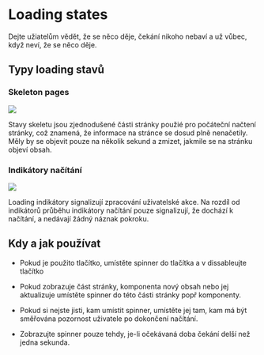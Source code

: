 

<Meta title="2. Guideline/Loading states" /> 

# Loading states



Dejte užiatelům vědět, že se něco děje, čekání nikoho nebaví a už vůbec, když neví, že se něco děje.

## Typy loading stavů

### Skeleton pages

<img src="https://via.placeholder.com/468x400?text=Ukázka skeleton pages" />    

Stavy skeletu jsou zjednodušené části stránky použié pro počáteční načtení stránky, což znamená, že informace na stránce se dosud plně nenačetily. Měly by se objevit pouze na několik sekund a zmizet, jakmile se na stránku objeví obsah.

  

### Indikátory načítání

<img src="https://via.placeholder.com/468x400?text=Ukázka spinneru" />

Loading indikátory signalizují zpracování uživatelské akce. Na rozdíl od indikátorů průběhu indikátory načítání pouze signalizují, že dochází k načítání, a nedávají žádný náznak pokroku.

## Kdy a jak používat

-   Pokud je použito tlačítko, umístěte spinner do tlačítka a v dissableujte tlačítko
    
-   Pokud zobrazuje část stránky, komponenta nový obsah nebo jej aktualizuje umístěte spinner do této části stránky popř komponenty.
    
-   Pokud si nejste jisti, kam umístit spinner, umístěte jej tam, kam má být směřována pozornost uživatele po dokončení načítání.
    
-   Zobrazujte spinner pouze tehdy, je-li očekávaná doba čekání delší než jedna sekunda.

    